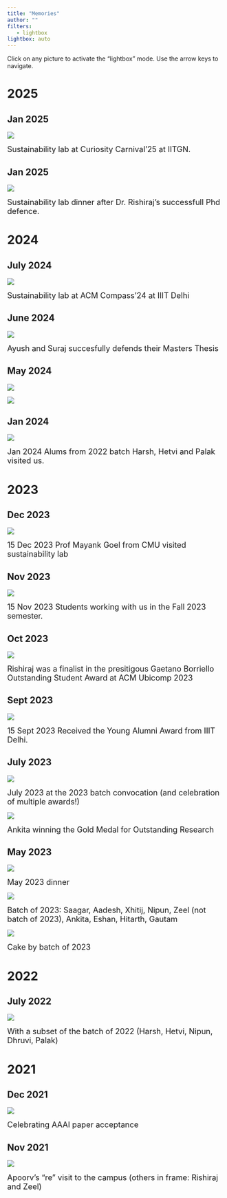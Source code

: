 ```yaml
---
title: "Memories"
author: ""
filters:
   - lightbox
lightbox: auto
---
```

<style>
   .large-caption-text{
      font-size: large ;
   }
</style>

<p>Click on any picture to activate the "lightbox" mode. Use the arrow keys to navigate.</p>

# 2025

## Jan 2025
![](images/memories/Curiosity.jpg){group="my-gallery"
description="[Sustainability lab at Curiosity Carnival'25 at IITGN.]{.large-caption-text}"}

[Sustainability lab at Curiosity Carnival'25 at IITGN.]{.large-caption-text}

## Jan 2025
![](images/memories/Dinner-Jan-2025.jpg){group="my-gallery"
description="[Sustainability lab dinner after Dr. Rishiraj's successfull Phd defence.]{.large-caption-text}"}

[Sustainability lab dinner after Dr. Rishiraj's successfull Phd defence.]{.large-caption-text}

# 2024

## July 2024
![](images/memories/compass24.jpg){group="my-gallery"
description="[Sustainability lab at ACM Compass'24 at IIIT Delhi]{.large-caption-text}"}

[Sustainability lab at ACM Compass'24 at IIIT Delhi]{.large-caption-text}

## June 2024
![](images/memories/AyushSurajDefence.png){group="my-gallery"
description="[Ayush and Suraj succesfully defends their Masters Thesis]{.large-caption-text}"}

[Ayush and Suraj succesfully defends their Masters Thesis]{.large-caption-text}

## May 2024
![](images/memories/batch24.jpg){group="my-gallery"
description="[Batch of 2024]{.large-caption-text}"}

![](images/memories/summer24.jpg){group="my-gallery"
description="[Lab dinner May 2024]{.large-caption-text}"}

## Jan 2024
![](images/memories/2024-alum-visit.jpg){group="my-gallery"
description="[Jan 2024 Alums from 2022 batch Harsh, Hetvi and Palak visited us]{.large-caption-text}"}

[Jan 2024 Alums from 2022 batch Harsh, Hetvi and Palak visited us.]{.large-caption-text}

# 2023

## Dec 2023
![](images/memories/Mayank_visit.jpg){group="my-gallery"
description="[15 Dec 2023 Prof Mayank Goel from CMU visited sustainability lab]{.large-caption-text}"}

[15 Dec 2023 Prof Mayank Goel from CMU visited sustainability lab]{.large-caption-text}

## Nov 2023
![](images/memories/2023-Fall.jpg){group="my-gallery"
description="[15 Nov 2023 Students working with us in the Fall 2023 semester.]{.large-caption-text}"}

[15 Nov 2023 Students working with us in the Fall 2023 semester.]{.large-caption-text}

## Oct 2023
![](images/memories/rishiraj-award.jpeg){group="my-gallery"
description="[Rishiraj was a finalist in the presitigous Gaetano Borriello Outstanding Student Award at ACM Ubicomp 2023]{.large-caption-text}"}

[Rishiraj was a finalist in the presitigous Gaetano Borriello Outstanding Student Award at ACM Ubicomp 2023]{.large-caption-text}

## Sept 2023
![](images/memories/2023-Sept-Young_Alumni.jpg){group="my-gallery"
description="[15 Sept 2023 Received the Young Alumni Award from IIIT Delhi.]{.large-caption-text}"}

[15 Sept 2023 Received the Young Alumni Award from IIIT Delhi.]{.large-caption-text}

## July 2023
![](images/memories/2023-July-all.jpg){group="my-gallery"
description="[July 2023 at the 2023 batch convocation (and celebration of multiple awards!)]{.large-caption-text}"}

[July 2023 at the 2023 batch convocation (and celebration of multiple awards!)]{.large-caption-text}

![](images/memories/ankita-gm-2-3.png){group="my-gallery"
description="[Ankita winning the Gold Medal for Outstanding Research]{.large-caption-text}"}

[Ankita winning the Gold Medal for Outstanding Research]{.large-caption-text}


## May 2023
![](images/memories/2023-July.jpg){group="my-gallery"
description="[May 2023 dinner]{.large-caption-text}"}

[May 2023 dinner]{.large-caption-text}

![](images/memories/2023-group.jpg){group="my-gallery"
description="[Batch of 2023 :Saagar, Aadesh, Xhitij, Nipun, Zeel (not batch of 2023), Ankita, Eshan, Hitarth, Gautam]{.large-caption-text}"}

[Batch of 2023: Saagar, Aadesh, Xhitij, Nipun, Zeel (not batch of 2023), Ankita, Eshan, Hitarth, Gautam]{.large-caption-text}

![](images/memories/2023-cake.jpg){group="my-gallery"
description="[Cake by batch of 2023]{.large-caption-text}"}

[Cake by batch of 2023]{.large-caption-text}

# 2022

## July 2022

![](images/memories/2022-group-subset.jpg){group="my-gallery"
description="[With a subset of the batch of 2022 (Harsh, Hetvi, Nipun, Dhruvi, Palak)]{.large-caption-text}"}

[With a subset of the batch of 2022 (Harsh, Hetvi, Nipun, Dhruvi, Palak)]{.large-caption-text}

# 2021

## Dec 2021

![](images/memories/2021-AAAI.jpg){group="my-gallery"
description="[Celebrating AAAI paper acceptance]{.large-caption-text}"}

[Celebrating AAAI paper acceptance]{.large-caption-text}


## Nov 2021

![](images/memories/2021-Nov-Apoorv.jpg){group="my-gallery"
description="[Apoorv's \"re\" visit to the campus (others in frame: Rishiraj and Zeel)]{.large-caption-text}"}

[Apoorv's "re" visit to the campus (others in frame: Rishiraj and Zeel)]{.large-caption-text}

